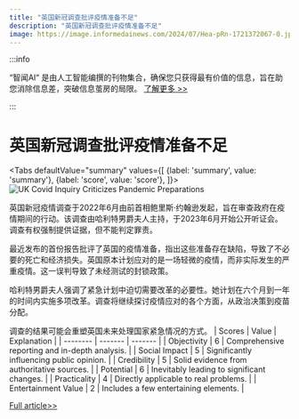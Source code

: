```yaml
---
title: "英国新冠调查批评疫情准备不足"
description: "英国新冠调查批评疫情准备不足"
image: https://image.informedainews.com/2024/07/Hea-pRn-1721372067-0.jpg
---
```



:::info

“智闻AI“ 是由人工智能编撰的刊物集合，确保您只获得最有价值的信息，旨在助您消除信息差，突破信息茧房的局限。  [了解更多 >>](/)

:::

# 英国新冠调查批评疫情准备不足


<Tabs
	defaultValue="summary"
	values={[
	{label: 'summary', value: 'summary'},
	{label: 'score', value: 'score'},
]}>
<TabItem value="summary">
<img
  src="https://image.informedainews.com/2024/07/Hea-pRn-1721372067-0.jpg"
  alt="UK Covid Inquiry Criticizes Pandemic Preparations"
/>



英国新冠疫情调查于2022年6月由前首相鲍里斯·约翰逊发起，旨在审查政府在疫情期间的行动。该调查由哈利特男爵夫人主持，于2023年6月开始公开听证会。调查有权强制提供证据，但不能判定罪责。

最近发布的首份报告批评了英国的疫情准备，指出这些准备存在缺陷，导致了不必要的死亡和经济损失。英国原本计划应对的是一场轻微的疫情，而非实际发生的严重疫情。这一误判导致了未经测试的封锁政策。

哈利特男爵夫人强调了紧急计划中迫切需要改革的必要性。她计划在六个月到一年的时间内实施多项改革。调查将继续探讨疫情应对的各个方面，从政治决策到疫苗分配。

调查的结果可能会重塑英国未来处理国家紧急情况的方式。
</TabItem>
<TabItem value="score">
	| Scores     | Value   | Explanation |
	| -------- | ------- | ------- |
	| Objectivity  | 6    | Comprehensive reporting and in-depth analysis.    |
	| Social Impact | 5     | Significantly influencing public opinion.    |
	| Credibility    | 5    | Solid evidence from authoritative sources.    |
	| Potential    | 6    | Inevitably leading to significant changes.    |
	| Practicality    | 4    | Directly applicable to real problems.    |
	| Entertainment Value    | 2    | Includes a few entertaining elements.    |
</TabItem>
</Tabs>

[Full article>>](https://www.bbc.co.uk/news/explainers-57085964)
